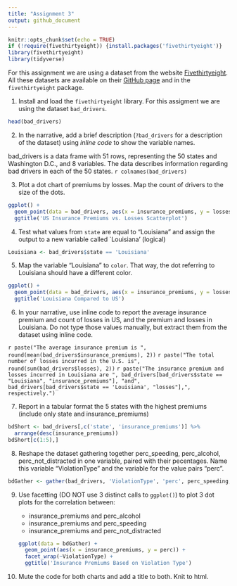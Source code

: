 ```yaml
---
title: "Assignment 3"
output: github_document
---
```


```r
knitr::opts_chunk$set(echo = TRUE)
if (!require(fivethirtyeight)) {install.packages('fivethirtyeight')}
library(fivethirtyeight)
library(tidyverse)
```

For this assignment we are using a dataset from the website [Fivethirtyeight](http://fivethirtyeight.com/). All these datasets are available on their [GitHub page](https://github.com/fivethirtyeight/data/) and in the `fivethirtyeight` package.

1. Install and load the `fivethirtyeight` library. For this assigment we are using the dataset `bad_drivers`.
```r
head(bad_drivers)
```



2. In the narrative, add a brief description (`?bad_drivers` for a description of the dataset) using *inline code* to show the variable names.

bad_drivers is a data frame with 51 rows, representing the 50 states and Washington D.C., and 8 variables. The data describes information regarding bad drivers in each of the 50 states. 
`r colnames(bad_drivers)`



3. Plot a dot chart of premiums by losses. Map the count of drivers to the size of the dots.
```r
ggplot() +
  geom_point(data = bad_drivers, aes(x = insurance_premiums, y = losses, size =    num_drivers)) +
  ggtitle('US Insurance Premiums vs. Losses Scatterplot')
```



4. Test what values from `state` are equal to "Louisiana" and assign the output to a new variable called `Louisiana' (logical)
```r
Louisiana <- bad_drivers$state == 'Louisiana'
```



5. Map the variable "Louisiana" to `color`. That way, the dot referring to Louisiana should have a different color.
```r
ggplot() +
  geom_point(data = bad_drivers, aes(x = insurance_premiums, y = losses, color =   Louisiana, size = num_drivers)) +
  ggtitle('Louisiana Compared to US')
```



6. In your narrative, use inline code to report the average insurance premium and count of losses in US, and the premium and losses in Louisiana. Do not type those values manually, but extract them from the dataset using inline code.

`r paste("The average insurance premium is ", round(mean(bad_drivers$insurance_premiums), 2))` 
`r paste("The total number of losses incurred in the U.S. is", round(sum(bad_drivers$losses), 2))` 
`r paste("The insurance premium and losses incurred in Louisiana are ", bad_drivers[bad_drivers$state == "Louisiana", "insurance_premiums"], "and", bad_drivers[bad_drivers$state == 'Louisiana', "losses"],", respectively.")`



7. Report in a tabular format the 5 states with the highest premiums (include only state and insurance_premiums)
```r
bdShort <- bad_drivers[,c('state', 'insurance_premiums')] %>%
  arrange(desc(insurance_premiums))
bdShort[c(1:5),]
```



8. Reshape the dataset gathering together perc_speeding, perc_alcohol, perc_not_distracted in one variable, paired with their pecentages. Name this variable "ViolationType" and the variable for the value pairs "perc".
```r
bdGather <- gather(bad_drivers, 'ViolationType', 'perc', perc_speeding, perc_alcohol, perc_not_distracted)
```



9. Use facetting (DO NOT use 3 distinct calls to `ggplot()`) to plot 3 dot plots for the correlation between:

   - insurance_premiums and perc_alcohol
   - insurance_premiums and perc_speeding
   - insurance_premiums and perc_not_distracted
```r
ggplot(data = bdGather) +
  geom_point(aes(x = insurance_premiums, y = perc)) + 
  facet_wrap(~ViolationType) +
  ggtitle('Insurance Premiums Based on Violation Type')
```
   
   
   
10. Mute the code for both charts and add a title to both. Knit to html.
   
   



